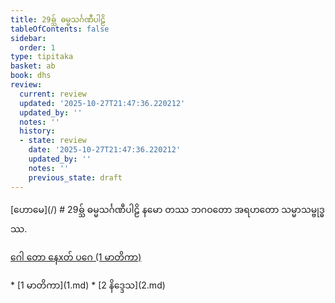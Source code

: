 ```yaml
---
title: 29ဓ္သ် ဓမ္မသင်္ဂဏီပါဠိ
tableOfContents: false
sidebar:
  order: 1
type: tipitaka
basket: ab
book: dhs
review:
  current: review
  updated: '2025-10-27T21:47:36.220212'
  updated_by: ''
  notes: ''
  history:
  - state: review
    date: '2025-10-27T21:47:36.220212'
    updated_by: ''
    notes: ''
    previous_state: draft
---
```



<ReviewStatus review={frontmatter.review} showDetails={true} />

<HypothesisAnnotation frontmatter={frontmatter} />

<Paragraph type="center" book="dhs">
[ဟောမေ](/)
</Paragraph>

<Paragraph type="center" book="dhs">
# 29ဓ္သ် ဓမ္မသင်္ဂဏီပါဠိ
</Paragraph>

<Paragraph number="1" type="center" book="dhs">
နမော တဿ ဘဂဝတော အရဟတော သမ္မာသမ္ဗုဒ္ဓဿ.

[ဂေါ တော နေxတ် ပဂေ (1 မာတိကာ)](1.md)



</Paragraph>

<TableOfContents book="dhs" section="29">
* [1 မာတိကာ](1.md)
* [2 နိဒ္ဒေသ](2.md)
</TableOfContents>